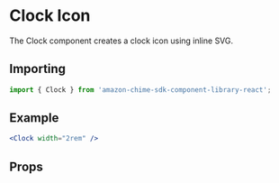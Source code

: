 

# Clock Icon

The Clock component creates a clock icon using inline SVG.

## Importing

```javascript
import { Clock } from 'amazon-chime-sdk-component-library-react';
```

## Example

<ThemeProvider theme={lightTheme}>
  <GlobalStyles />
  <Preview>
    <Clock width="2rem" />
  </Preview>
</ThemeProvider>

```jsx
<Clock width="2rem" />
```

## Props

<Props of={Clock} />
